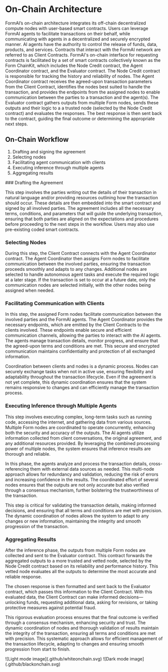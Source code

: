 
# On-Chain Architecture

FormAI’s on-chain architecture integrates its off-chain decentralized compute nodes with user-based smart contracts. Users can leverage FormAI agents to facilitate transactions on their behalf, while communicating with agents in a decentralized and securely encrypted manner. AI agents have the authority to control the release of funds, data, products, and services. Contracts that interact with the FormAI network are referred to as Client Contracts. FormAI's on-chain interface for requesting contracts is facilitated by a set of smart contracts collectively known as the Form ChainKit, which includes the Node Credit contract, the Agent Coordinator contract, and the Evaluator contract. The Node Credit contract is responsible for tracking the history and reliability of nodes. The Agent Coordinator contract receives the agreed-upon transaction parameters from the Client Contract, identifies the nodes best suited to handle the transaction, and provides the endpoints from the assigned nodes to enable communication between the parties to a transaction and the agent(s). The Evaluator contract gathers outputs from multiple Form nodes, sends these outputs and their logic to a a trusted node (selected by the Node Credit contract) and evaluates the responses. The best response is then sent back to the contract, guiding the final outcome or determining the appropriate next steps.

## On-Chain Workflow

1. Drafting and signing the agreement
2. Selecting nodes
3. Facilitating agent communication with clients
4. Executing inference through multiple agents
5. Aggregating results

<Steps>
### Drafting the Agreement

This step involves the parties writing out the details of their transaction in natural language and/or providing resources outlining how the transaction should occur. These details are then embedded into the smart contract and signed by all involved parties. The agreement includes all the necessary terms, conditions, and parameters that will guide the underlying transaction, ensuring that both parties are aligned on the expectations and procedures before proceeding to the next steps in the workflow. Users may also use pre-existing coded smart contracts. 

### Selecting Nodes

During this step, the Client Contract connects with the Agent Coordinator contract. The Agent Coordinator then assigns Form nodes to facilitate communication between the involved parties, ensuring the transaction proceeds smoothly and adapts to any changes. Additional nodes are selected to handle autonomous agent tasks and execute the required logic at a later stage. If the transaction is set to occur at a future date, only the communication nodes are selected initially, with the other nodes being assigned when needed.

### Facilitating Communication with Clients

In this step, the assigned Form nodes facilitate communication between the involved parties and the FormAI agents. The Agent Coordinator provides the necessary endpoints, which are emitted by the Client Contracts to the clients involved. These endpoints enable secure and efficient communication channels, allowing the parties to interact with the AI agents. The agents manage transaction details, monitor progress, and ensure that the agreed-upon terms and conditions are met. This secure and encrypted communication maintains confidentiality and protection of all exchanged information.

Coordination between clients and nodes is a dynamic process. Nodes can securely exchange tasks when not in active use, ensuring flexibility and adaptability throughout the transaction lifecycle. Even if the agreement is not yet complete, this dynamic coordination ensures that the system remains responsive to changes and can efficiently manage the transaction process.

### Executing Inference through Multiple Agents

This step involves executing complex, long-term tasks such as running code, accessing the internet, and gathering data from various sources. Multiple Form nodes are coordinated to operate concurrently, enhancing both the security and accuracy of the outputs. The AI agents utilize information collected from client conversations, the original agreement, and any additional resources provided. By leveraging the combined processing power of multiple nodes, the system ensures that inference results are thorough and reliable.

In this phase, the agents analyze and process the transaction details, cross-referencing them with external data sources as needed. This multi-node approach allows for redundancy and validation, reducing the risk of errors and increasing confidence in the results. The coordinated effort of several nodes ensures that the outputs are not only accurate but also verified through a consensus mechanism, further bolstering the trustworthiness of the transaction.

This step is critical for validating the transaction details, making informed decisions, and ensuring that all terms and conditions are met with precision. The dynamic coordination of nodes allows the system to adapt to any changes or new information, maintaining the integrity and smooth progression of the transaction.

### Aggregating Results

After the inference phase, the outputs from multiple Form nodes are collected and sent to the Evaluator contract. This contract forwards the aggregated outputs to a more trusted and vetted node, selected by the Node Credit contract based on its reliability and performance history. This vetted node evaluates all the outputs to determine the most accurate and reliable response.

The chosen response is then formatted and sent back to the Evaluator contract, which passes this information to the Client Contract. With this evaluated data, the Client Contract can make informed decisions—unlocking funds, requesting additional data, asking for revisions, or taking protective measures against potential fraud.

This rigorous evaluation process ensures that the final outcome is verified through a consensus mechanism, enhancing security and trust. The dynamic coordination of nodes and thorough validation of results maintain the integrity of the transaction, ensuring all terms and conditions are met with precision. This systematic approach allows for efficient management of the transaction lifecycle, adapting to changes and ensuring smooth progression from start to finish.
</Steps>

<div className="theme-toggle">
  ![Light mode image](.github/whiteonchain.svg)
  ![Dark mode image](.github/blackonchain.svg)
</div>
